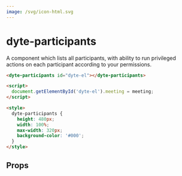 ```yaml
---
image: /svg/icon-html.svg
---
```


# dyte-participants

A component which lists all participants, with ability to
run privileged actions on each participant according to your permissions.

```html
<dyte-participants id="dyte-el"></dyte-participants>

<script>
  document.getElementById('dyte-el').meeting = meeting;
</script>

<style>
  dyte-participants {
    height: 480px;
    width: 100%;
    max-width: 320px;
    background-color: '#000';
  }
</style>
```

## Props

<PropsTable of="dyte-participants" />
